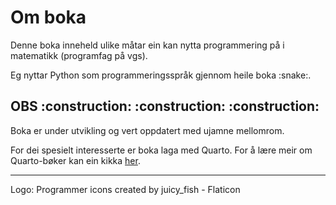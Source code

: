 # Om boka {.unnumbered}

Denne boka inneheld ulike måtar ein kan nytta programmering på i matematikk (programfag på vgs). 

Eg nyttar Python som programmeringsspråk gjennom heile boka :snake:.

:::{.callout-warning}
# OBS :construction: :construction: :construction: 

Boka er under utvikling og vert oppdatert med ujamne mellomrom.
:::

For dei spesielt interesserte er boka laga med Quarto. 
For å lære meir om Quarto-bøker kan ein kikka [her](https://quarto.org/docs/books).

---

Logo: Programmer icons created by juicy_fish - Flaticon